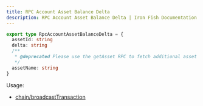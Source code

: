 ```yaml
---
title: RPC Account Asset Balance Delta
description: RPC Account Asset Balance Delta | Iron Fish Documentation
---
```

```typescript
export type RpcAccountAssetBalanceDelta = {
  assetId: string
  delta: string
  /**
   * @deprecated Please use the getAsset RPC to fetch additional asset details
   */
  assetName: string
}
```

Usage: 
- [chain/broadcastTransaction](/developers/documentation/rpc/chain/broadcast_transaction)